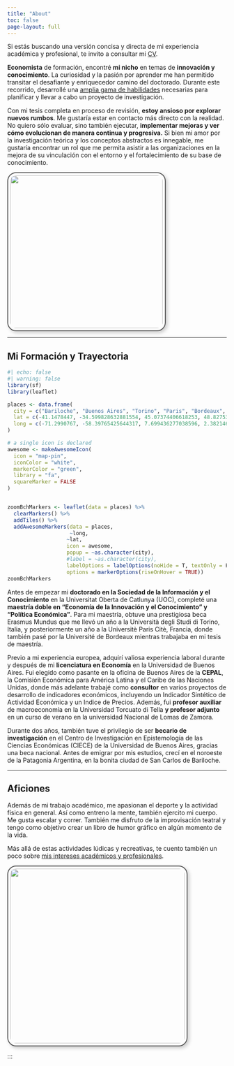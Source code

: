 ```yaml
---
title: "About"
toc: false
page-layout: full
---
```


::: grid
::: {.g-col-6 .g-col-md-6 .justified}
Si estás buscando una versión concisa y directa de mi experiencia académica y profesional, te invito a consultar mi [CV](cv/CV-IH-1023.pdf).

**Economista** de formación, encontré **mi nicho** en temas de **innovación y conocimiento**. La curiosidad y la pasión por aprender me han permitido transitar el desafiante y enriquecedor camino del doctorado. Durante este recorrido, desarrollé una [amplia gama de habilidades](skills.qmd) necesarias para planificar y llevar a cabo un proyecto de investigación.

Con mi tesis completa en proceso de revisión, **estoy ansioso por explorar nuevos rumbos**. Me gustaría estar en contacto más directo con la realidad. No quiero sólo evaluar, sino también ejecutar, **implementar mejoras y ver cómo evolucionan de manera continua y progresiva.** <!--# La inacción de la ciencia básica y su modalidad de trabajo solitaria. Por eso, mientras espero las últimas correcciones de mi primer draft, me preparo para explorar nuevos rumbos.  -->Si bien mi amor por la investigación teórica y los conceptos abstractos es innegable, me gustaría encontrar un rol que me permita asistir a las organizaciones en la mejora de su vinculación con el entorno y el fortalecimiento de su base de conocimiento.<!-- No quiero abandonar por completo los altos niveles abstracción, no olvido que no hay herramienta más poderosa que la teoría, pero necesito lidiar con la realidad. Evaluar para ejecutar, buscando e implementando mejoras continuas y progresivas. Si bien con este deseo no descarto por completo un post-doc, sería ideal para mi encontrar un rol práctico dentro de alguna organización comprometida a mejorar su vinculación con el entorno. -->
:::

::: {.g-col-6 .g-col-md-6 .text-center}
![](visualMedia/hulskamp.jpg){width="350" style="border: 2px solid #555; border-radius: 20px; padding: 5px; box-shadow: 4px 4px 8px rgba(0, 0, 0, 0.2);"} <!-- ![](me.jpeg){width="350"} -->
:::
:::

------------------------------------------------------------------------

## Mi Formación y Trayectoria

::: grid
::: {.g-col-6 .g-col-md-6 .text-center}
```r
#| echo: false
#| warning: false
library(sf)
library(leaflet)

places <- data.frame(
  city = c("Bariloche", "Buenos Aires", "Torino", "Paris", "Bordeaux", "Barcelona"),
  lat = c(-41.1478447, -34.599828632881554, 45.07374406618253, 48.82753559234027, 44.799351290598075, 41.40708568183617),
  long = c(-71.2990767, -58.39765425644317, 7.699436277038596, 2.3821466102524185, -0.615558665438184, 2.194543891906193)
)

# a single icon is declared
awesome <- makeAwesomeIcon(
  icon = "map-pin",
  iconColor = "white",
  markerColor = "green",
  library = "fa",
  squareMarker = FALSE
)


zoomBchMarkers <- leaflet(data = places) %>%
  clearMarkers() %>% 
  addTiles() %>%
  addAwesomeMarkers(data = places,
                    ~long,
                   ~lat,
                   icon = awesome,
                   popup = ~as.character(city),
                   #label = ~as.character(city),
                   labelOptions = labelOptions(noHide = T, textOnly = F, textsize = "7px", direction = "left", riseOnHover = TRUE),
                   options = markerOptions(riseOnHover = TRUE))
zoomBchMarkers
```
:::

::: {.g-col-6 .g-col-md-6 .justified}
Antes de empezar mi **doctorado en la Sociedad de la Información y el Conocimiento** en la Universitat Oberta de Catlunya (UOC), completé una **maestría doble en "Economía de la Innovación y el Conocimiento" y "Política Económica"**. Para mi maestría, obtuve una prestigiosa beca Erasmus Mundus que me llevó un año a la Università degli Studi di Torino, Italia, y posteriormente un año a la Universitè Paris Citè, Francia, donde también pasé por la Université de Bordeaux mientras trabajaba en mi tesis de maestría.

Previo a mi experiencia europea, adquirí valiosa experiencia laboral durante y después de mi **licenciatura en Economía** en la Universidad de Buenos Aires. Fui elegido como pasante en la oficina de Buenos Aires de la **CEPAL**, la Comisión Económica para América Latina y el Caribe de las Naciones Unidas, donde más adelante trabajé como **consultor** en varios proyectos de desarrollo de indicadores económicos, incluyendo un Indicador Sintético de Actividad Económica y un Indice de Precios. <!-- enriquecer la descripción de CEPAL --> Además, fui **profesor auxiliar** de macroeconomía en la Universidad Torcuato di Tella **y profesor adjunto** en un curso de verano en la universidad Nacional de Lomas de Zamora.

Durante dos años, también tuve el privilegio de ser **becario de investigación** en el Centro de Investigación en Epistemología de las Ciencias Económicas (CIECE) de la Universidad de Buenos Aires, gracias una beca nacional. Antes de emigrar por mis estudios, crecí en el noroeste de la Patagonia Argentina, en la bonita ciudad de San Carlos de Bariloche.
:::
:::

------------------------------------------------------------------------

## Aficiones

::: grid
::: {.g-col-6 .g-col-md-6 .justified .align-middle}
Además de mi trabajo académico, me apasionan el deporte y la actividad física en general. Así como entreno la mente, también ejercito mi cuerpo. Me gusta escalar y correr. También me disfruto de la improvisación teatral y tengo como objetivo crear un libro de humor gráfico en algún momento de la vida.

Más allá de estas actividades lúdicas y recreativas, te cuento también un poco sobre [mis intereses académicos y profesionales](interests.qmd).
:::

::: {.g-col-6 .g-col-md-6 .text-center}
![](hobbiePicture.jpeg){height="400" style="border: 2px solid #555; border-radius: 20px; padding: 5px; box-shadow: 4px 4px 8px rgba(0, 0, 0, 0.2);"}
:::
:::

:::
